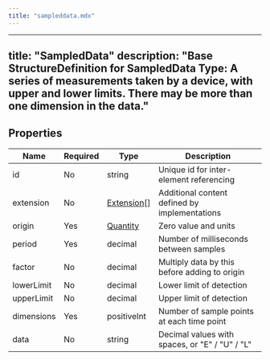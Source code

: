 ```yaml
---
title: "sampleddata.mdx"
---
```


---
title: "SampledData"
description: "Base StructureDefinition for SampledData Type: A series of measurements taken by a device, with upper and lower limits. There may be more than one dimension in the data."
---

## Properties

| Name       | Required | Type                                                  | Description                                    |
| ---------- | -------- | ----------------------------------------------------- | ---------------------------------------------- |
| id         | No       | string                                                | Unique id for inter-element referencing        |
| extension  | No       | [Extension](/medical-api/fhir/data-types/extension)[] | Additional content defined by implementations  |
| origin     | Yes      | [Quantity](/medical-api/fhir/data-types/quantity)     | Zero value and units                           |
| period     | Yes      | decimal                                               | Number of milliseconds between samples         |
| factor     | No       | decimal                                               | Multiply data by this before adding to origin  |
| lowerLimit | No       | decimal                                               | Lower limit of detection                       |
| upperLimit | No       | decimal                                               | Upper limit of detection                       |
| dimensions | Yes      | positiveInt                                           | Number of sample points at each time point     |
| data       | No       | string                                                | Decimal values with spaces, or "E" / "U" / "L" |

